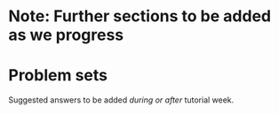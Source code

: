 # Note: Further sections to be added as we progress

# Problem sets {-#ps}

Suggested answers to be added *during or after* tutorial week.